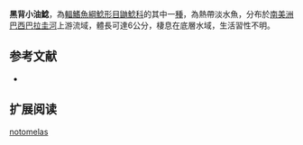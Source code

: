 {{Speciesbox
| name = 黑背小油鯰
| image = 
| image_width = 250px
| status = NE
| status_system = IUCN3.1
| genus = Pimelodella
| species = notomelas
| authority = [[Eigenmann|Eigenmann]], 1917
| synonyms = 
}}

'''黑背小油鯰'''，為[[輻鰭魚綱|輻鰭魚綱]][[鯰形目|鯰形目]][[鼬鯰科|鼬鯰科]]的其中一[[種|種]]，為熱帶淡水魚，分布於[[南美洲|南美洲]][[巴西|巴西]][[巴拉圭河|巴拉圭河]]上游流域，體長可達6公分，棲息在底層水域，生活習性不明。

==参考文献==
*{{FishBase_species|genus=Pimelodella|species=notomelas|year=2015|month=6}}

== 扩展阅读 ==
{{refbegin}}
{{wikispecies-inline|Pimelodella notomelas|黑背小油鯰}}
{{refend}}
{{Taxonbar|from=Q6417343}}

[[Category:小油鯰屬|notomelas]]